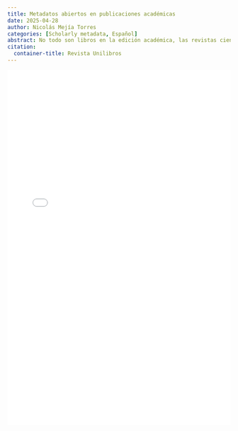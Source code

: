 ```yaml
---
title: Metadatos abiertos en publicaciones académicas
date: 2025-04-28
author: Nicolás Mejía Torres
categories: [Scholarly metadata, Español]
abstract: No todo son libros en la edición académica, las revistas científicas también reclaman su espacio. Por esto, Unilibros conversa con Luis Montilla, gerente técnico de comunidades de Crossref, sobre la importancia de los metadatos a la hora de aumentar la visibilidad e impacto de estas publicaciones.
citation: 
  container-title: Revista Unilibros
---
```

![](/gallery/Unilibros_38-39_compressed.pdf){width=100% height=800}